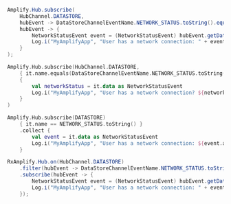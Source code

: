 <BlockSwitcher>
<CodeBlock name="Java">

```java
Amplify.Hub.subscribe(
    HubChannel.DATASTORE,
    hubEvent -> DataStoreChannelEventName.NETWORK_STATUS.toString().equals(hubEvent.getName()),
    hubEvent -> {
        NetworkStatusEvent event = (NetworkStatusEvent) hubEvent.getData();
        Log.i("MyAmplifyApp", "User has a network connection: " + event.getActive());
    }
);
```

</CodeBlock>
<CodeBlock name="Kotlin - Callbacks">

```kotlin
Amplify.Hub.subscribe(HubChannel.DATASTORE,
    { it.name.equals(DataStoreChannelEventName.NETWORK_STATUS.toString()) },
    { 
        val networkStatus = it.data as NetworkStatusEvent
        Log.i("MyAmplifyApp", "User has a network connection? ${networkStatus.active}")
    }
)
```

</CodeBlock>
<CodeBlock name="Kotlin - Coroutines (Beta)">

```kotlin
Amplify.Hub.subscribe(DATASTORE)
    { it.name == NETWORK_STATUS.toString() }
    .collect {
        val event = it.data as NetworkStatusEvent
        Log.i("MyAmplifyApp", "User has a network connection: ${event.active}")
    }
```

</CodeBlock>
<CodeBlock name="RxJava">

```java
RxAmplify.Hub.on(HubChannel.DATASTORE)
    .filter(hubEvent -> DataStoreChannelEventName.NETWORK_STATUS.toString().equals(hubEvent.getName()))
    .subscribe(hubEvent -> {
        NetworkStatusEvent event = (NetworkStatusEvent) hubEvent.getData();
        Log.i("MyAmplifyApp", "User has a network connection: " + event.getActive());
    });
```

</CodeBlock>

</BlockSwitcher>
